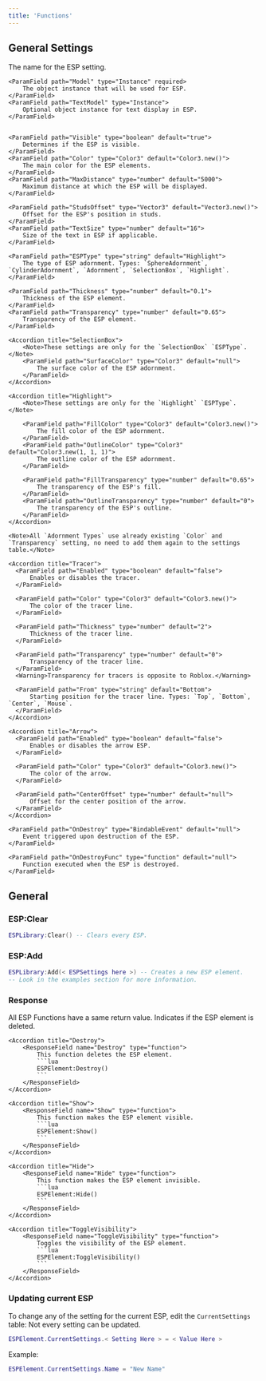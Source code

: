 ```yaml
---
title: 'Functions'
---
```


## General Settings
<AccordionGroup>
  <Accordion title="ESPSettings">
    <ParamField path="Name" type="string">
        The name for the ESP setting.
    </ParamField>

    <ParamField path="Model" type="Instance" required>
        The object instance that will be used for ESP.
    </ParamField>
    <ParamField path="TextModel" type="Instance">
        Optional object instance for text display in ESP.
    </ParamField>

    
    <ParamField path="Visible" type="boolean" default="true">
        Determines if the ESP is visible.
    </ParamField>
    <ParamField path="Color" type="Color3" default="Color3.new()">
        The main color for the ESP elements.
    </ParamField>
    <ParamField path="MaxDistance" type="number" default="5000">
        Maximum distance at which the ESP will be displayed.
    </ParamField>

    <ParamField path="StudsOffset" type="Vector3" default="Vector3.new()">
        Offset for the ESP's position in studs.
    </ParamField>
    <ParamField path="TextSize" type="number" default="16">
        Size of the text in ESP if applicable.
    </ParamField>

    <ParamField path="ESPType" type="string" default="Highlight">
        The type of ESP adornment. Types: `SphereAdornment`, `CylinderAdornment`, `Adornment`, `SelectionBox`, `Highlight`.
    </ParamField>

    <ParamField path="Thickness" type="number" default="0.1">
        Thickness of the ESP element.
    </ParamField>
    <ParamField path="Transparency" type="number" default="0.65">
        Transparency of the ESP element.
    </ParamField>

    <Accordion title="SelectionBox">
        <Note>These settings are only for the `SelectionBox` `ESPType`.</Note>
        <ParamField path="SurfaceColor" type="Color3" default="null">
            The surface color of the ESP adornment.
        </ParamField>
    </Accordion>

    <Accordion title="Highlight">
        <Note>These settings are only for the `Highlight` `ESPType`.</Note>
        
        <ParamField path="FillColor" type="Color3" default="Color3.new()">
            The fill color of the ESP adornment.
        </ParamField>
        <ParamField path="OutlineColor" type="Color3" default="Color3.new(1, 1, 1)">
            The outline color of the ESP adornment.
        </ParamField>

        <ParamField path="FillTransparency" type="number" default="0.65">
            The transparency of the ESP's fill.
        </ParamField>
        <ParamField path="OutlineTransparency" type="number" default="0">
            The transparency of the ESP's outline.
        </ParamField>
    </Accordion>

    <Note>All `Adornment Types` use already existing `Color` and `Transparency` setting, no need to add them again to the settings table.</Note>

    <Accordion title="Tracer">
      <ParamField path="Enabled" type="boolean" default="false">
          Enables or disables the tracer.
      </ParamField>

      <ParamField path="Color" type="Color3" default="Color3.new()">
          The color of the tracer line.
      </ParamField>

      <ParamField path="Thickness" type="number" default="2">
          Thickness of the tracer line.
      </ParamField>

      <ParamField path="Transparency" type="number" default="0">
          Transparency of the tracer line.
      </ParamField>
      <Warning>Transparency for tracers is opposite to Roblox.</Warning>

      <ParamField path="From" type="string" default="Bottom">
          Starting position for the tracer line. Types: `Top`, `Bottom`, `Center`, `Mouse`.
      </ParamField>
    </Accordion>

    <Accordion title="Arrow">
      <ParamField path="Enabled" type="boolean" default="false">
          Enables or disables the arrow ESP.
      </ParamField>

      <ParamField path="Color" type="Color3" default="Color3.new()">
          The color of the arrow.
      </ParamField>

      <ParamField path="CenterOffset" type="number" default="null">
          Offset for the center position of the arrow.
      </ParamField>
    </Accordion>

    <ParamField path="OnDestroy" type="BindableEvent" default="null">
        Event triggered upon destruction of the ESP.
    </ParamField>

    <ParamField path="OnDestroyFunc" type="function" default="null">
        Function executed when the ESP is destroyed.
    </ParamField>
  </Accordion>
</AccordionGroup>

## General

### ESP:Clear
```lua
ESPLibrary:Clear() -- Clears every ESP.
```

### ESP:Add
```lua
ESPLibrary:Add(< ESPSettings here >) -- Creates a new ESP element.
-- Look in the examples section for more information.
```

### Response
All ESP Functions have a same return value.
<AccordionGroup>
    <Accordion title="Deleted">
        <ResponseField name="Deleted" type="boolean">
            Indicates if the ESP element is deleted.
        </ResponseField>
    </Accordion>

    <Accordion title="Destroy">
        <ResponseField name="Destroy" type="function">
            This function deletes the ESP element.
            ```lua
            ESPElement:Destroy()
            ```
        </ResponseField>
    </Accordion>

    <Accordion title="Show">
        <ResponseField name="Show" type="function">
            This function makes the ESP element visible.
            ```lua
            ESPElement:Show()
            ```
        </ResponseField>
    </Accordion>

    <Accordion title="Hide">
        <ResponseField name="Hide" type="function">
            This function makes the ESP element invisible.
            ```lua
            ESPElement:Hide()
            ```
        </ResponseField>
    </Accordion>

    <Accordion title="ToggleVisibility">
        <ResponseField name="ToggleVisibility" type="function">
            Toggles the visibility of the ESP element.
            ```lua
            ESPElement:ToggleVisibility()
            ```
        </ResponseField>
    </Accordion>
</AccordionGroup>

### Updating current ESP
To change any of the setting for the current ESP, edit the `CurrentSettings` table:
<Note>Not every setting can be updated.</Note>

```lua
ESPElement.CurrentSettings.< Setting Here > = < Value Here >
```

Example:
```lua
ESPElement.CurrentSettings.Name = "New Name"
```